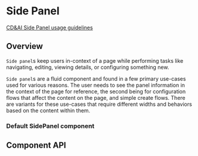 
# Side Panel

[CD&AI Side Panel usage guidelines](https://pages.github.ibm.com/cdai-design/pal/components/side-panel/usage)

## Overview

`Side panel`s keep users in-context of a page while performing tasks like
navigating, editing, viewing details, or configuring something new.

`Side panel`s are a fluid component and found in a few primary use-cases used
for various reasons. The user needs to see the panel information in the context
of the page for reference, the second being for configuration flows that affect
the content on the page, and simple create flows. There are variants for these
use-cases that require different widths and behaviors based on the content
within them.

### Default SidePanel component

<Canvas>
  <Story id={getStoryId(SidePanel.displayName, 'slide-over-medium')} />
</Canvas>

## Component API

<ArgsTable />
